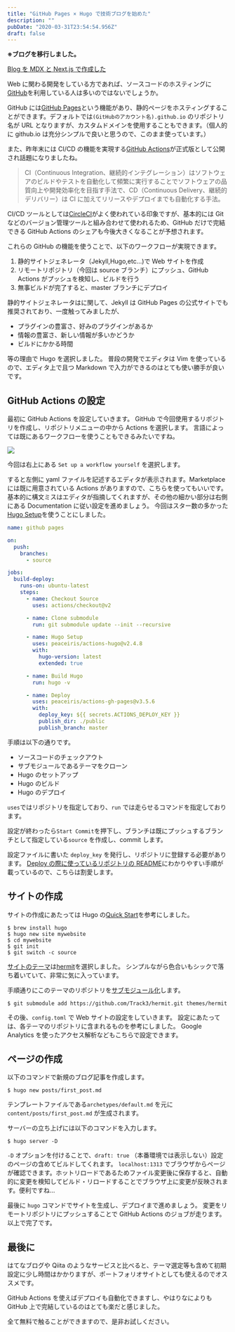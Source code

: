 ```yaml
---
title: "GitHub Pages × Hugo で技術ブログを始めた"
description: ""
pubDate: "2020-03-31T23:54:54.956Z"
draft: false
---
```


**※ブログを移行しました。**

[Blog を MDX と Next.js で作成した](/posts/20200605/)

Web に関わる開発をしている方であれば、ソースコードのホスティングに[GitHub](https://github.co.jp)を利用している人は多いのではないでしょうか。

GitHub には[GitHub Pages](https://pages.github.com/)という機能があり、静的ページをホスティングすることができます。デフォルトでは`(GitHubのアカウント名).github.io` のリポジトリ名が URL となりますが、カスタムドメインを使用することもできます。（個人的に github.io は充分シンプルで良いと思うので、このまま使っています。）

また、昨年末には CI/CD の機能を実現する[GitHub Actions](https://github.co.jp/features/actions)が正式版として公開され話題になりましたね。

> CI（Continuous Integration、継続的インテグレーション）はソフトウェアのビルドやテストを自動化して頻繁に実行することでソフトウェアの品質向上や開発効率化を目指す手法で、CD（Continuous Delivery、継続的デリバリー）は CI に加えてリリースやデプロイまでも自動化する手法。

CI/CD ツールとしては[CircleCI](https://circleci.com/ja/)がよく使われている印象ですが、基本的には Git などのバージョン管理ツールと組み合わせて使われるため、GitHub だけで完結できる GitHub Actions のシェアも今後大きくなることが予想されます。

これらの GitHub の機能を使うことで、以下のワークフローが実現できます。

1. 静的サイトジェネレータ（Jekyll,Hugo,etc...)で Web サイトを作成
2. リモートリポジトリ（今回は source ブランチ）にプッシュ、GitHub Actions がプッシュを検知し、ビルドを行う
3. 無事ビルドが完了すると、master ブランチにデプロイ

静的サイトジェネレータはに関して、Jekyll は GitHub Pages の公式サイトでも推奨されており、一度触ってみましたが、

- プラグインの豊富さ、好みのプラグインがあるか
- 情報の豊富さ、新しい情報が多いかどうか
- ビルドにかかる時間

等の理由で Hugo を選択しました。
普段の開発でエディタは Vim を使っているので、エディタ上で且つ Markdown で入力ができるのはとても使い勝手が良いです。

## GitHub Actions の設定

最初に GitHub Actions を設定していきます。
GitHub で今回使用するリポジトリを作成し、リポジトリメニューの中から Actions を選択します。
言語によっては既にあるワークフローを使うこともできるみたいですね。

![](/github_sc1.png)

今回は右上にある `Set up a workflow yourself` を選択します。

すると左側に yaml ファイルを記述するエディタが表示されます。Marketplace には既に用意されている Actions がありますので、こちらを使ってもいいです。基本的に構文ミスはエディタが指摘してくれますが、その他の細かい部分は右側にある Documentation に従い設定を進めましょう。
今回はスター数の多かった[Hugo Setup](https://github.com/marketplace/actions/hugo-setup)を使うことにしました。

```yaml
name: github pages

on:
  push:
    branches:
      - source

jobs:
  build-deploy:
    runs-on: ubuntu-latest
    steps:
      - name: Checkout Source
        uses: actions/checkout@v2

      - name: Clone submodule
        run: git submodule update --init --recursive

      - name: Hugo Setup
        uses: peaceiris/actions-hugo@v2.4.8
        with:
          hugo-version: latest
          extended: true

      - name: Build Hugo
        run: hugo -v

      - name: Deploy
        uses: peaceiris/actions-gh-pages@v3.5.6
        with:
          deploy_key: ${{ secrets.ACTIONS_DEPLOY_KEY }}
          publish_dir: ./public
          publish_branch: master
```

手順は以下の通りです。

- ソースコードのチェックアウト
- サブモジュールであるテーマをクローン
- Hugo のセットアップ
- Hugo のビルド
- Hugo のデプロイ

`uses`ではリポジトリを指定しており、`run` では走らせるコマンドを指定しております。

設定が終わったら`Start Commit`を押下し、ブランチは既にプッシュするブランチとして指定している`source` を作成し、commit します。

設定ファイルに書いた `deploy_key` を発行し、リポジトリに登録する必要があります。
[Deploy の際に使っているリポジトリの README](https://github.com/peaceiris/actions-gh-pages)にわかりやすい手順が載っているので、こちらは割愛します。

## サイトの作成

サイトの作成にあたっては Hugo の[Quick Start](https://gohugo.io/getting-started/quick-start/)を参考にしました。

```shell
$ brew install hugo
$ hugo new site mywebsite
$ cd mywebsite
$ git init
$ git switch -c source
```

[サイトのテーマ](https://themes.gohugo.io/)は[hermit](https://github.com/Track3/hermit)を選択しました。
シンプルながら色合いもシックで落ち着いていて、非常に気に入っています。

手順通りにこのテーマのリポジトリを[サブモジュール化](https://git-scm.com/book/ja/v2/Git-%E3%81%AE%E3%81%95%E3%81%BE%E3%81%96%E3%81%BE%E3%81%AA%E3%83%84%E3%83%BC%E3%83%AB-%E3%82%B5%E3%83%96%E3%83%A2%E3%82%B8%E3%83%A5%E3%83%BC%E3%83%AB)します。

```shell
$ git submodule add https://github.com/Track3/hermit.git themes/hermit
```

その後、`config.toml` で Web サイトの設定をしていきます。
設定にあたっては、各テーマのリポジトリに含まれるものを参考にしました。
Google Analytics を使ったアクセス解析などもこちらで設定できます。

## ページの作成

以下のコマンドで新規のブログ記事を作成します。

```shell
$ hugo new posts/first_post.md
```

テンプレートファイルである`archetypes/default.md` を元に `content/posts/first_post.md` が生成されます。

サーバーの立ち上げには以下のコマンドを入力します。

```shell
$ hugo server -D
```

`-D` オプションを付けることで、`draft: true` （本番環境では表示しない）設定のページの含めてビルドしてくれます。
`localhost:1313` でブラウザからページが確認できます。ホットリロードであるためファイル変更後に保存すると、自動的に変更を検知してビルド・リロードすることでブラウザ上に変更が反映されます。便利ですね…

最後に `hugo` コマンドでサイトを生成し、デプロイまで進めましょう。
変更をリモートリポジトリにプッシュすることで GitHub Actions のジョブが走ります。以上で完了です。

## 最後に

はてなブログや Qiita のようなサービスと比べると、テーマ選定等も含めて初期設定に少し時間はかかりますが、ポートフォリオサイトとしても使えるのでオススメです。

GitHub Actions を使えばデプロイも自動化できますし、やはりなによりも GitHub 上で完結しているのはとても楽だと感じました。

全て無料で触ることができますので、是非お試しください。
